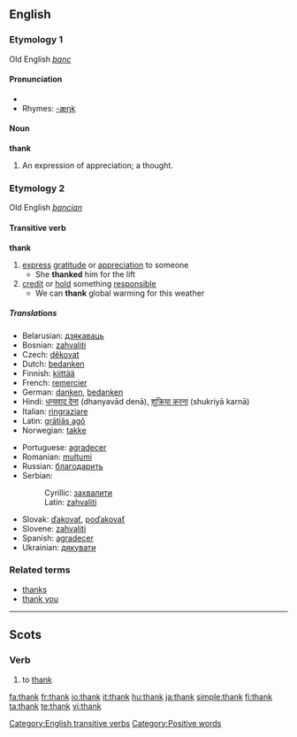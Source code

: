 ==English==
{{see|thanks}}

===Etymology 1===
Old English ''[[þanc]]''

{{rfc-level|check placement of Pronunciation}}

====Pronunciation====
*{{audio|en-us-thank.ogg|Audio (US)}}
*Rhymes: [[Rhymes:English:-æŋk|-æŋk]]

====Noun====
'''thank'''

# {{obsolete}} An expression of appreciation; a thought.

===Etymology 2===
Old English ''[[þancian]]''

====Transitive verb====
{{rfc-trverb|Transitive verb}}
'''thank'''

# [[express]] [[gratitude]] or [[appreciation]] to someone
#* She '''thanked''' him for the lift
# [[credit]] or [[hold]] something [[responsible]]
#* We can '''thank''' global warming for this weather

=====Translations=====
{{top}}
*Belarusian: [[дзякаваць]]
*Bosnian: [[zahvaliti#Bosnian|zahvaliti]]
*Czech: [[děkovat]]
*Dutch: [[bedanken]]
*Finnish: [[kiittää]]
*French: [[remercier]]
*German: [[danken]], [[bedanken]]
*Hindi: [[धन्यवाद देना]] (dhanyavād denā), [[शुक्रिया करना]] (shukriyā karnā)
*Italian: [[ringraziare]]
*Latin: [[gratias ago|grātiās agō]]
*Norwegian: [[takke]]
{{mid}}
*Portuguese: [[agradecer]]
*Romanian: [[mulţumi]]
*Russian: [[благодарить]]
*Serbian:
*:Cyrillic: [[захвалити#Serbian|захвалити]]
*:Latin: [[zahvaliti#Serbian|zahvaliti]]
*Slovak: [[ďakovať]], [[poďakovať]]
*Slovene: [[zahvaliti]]
*Spanish: [[agradecer]]
*Ukrainian: [[дякувати]]
{{bottom}}

===Related terms===
*[[thanks]]
*[[thank you]]

[[Category:English transitive verbs]]
[[Category:Positive words]]

----

==Scots==
===Verb===
{{sco-verb|thanks|thankin|thankit|thankit}}

# to [[#English|thank]]

[[fa:thank]]
[[fr:thank]]
[[io:thank]]
[[it:thank]]
[[hu:thank]]
[[ja:thank]]
[[simple:thank]]
[[fi:thank]]
[[ta:thank]]
[[te:thank]]
[[vi:thank]]